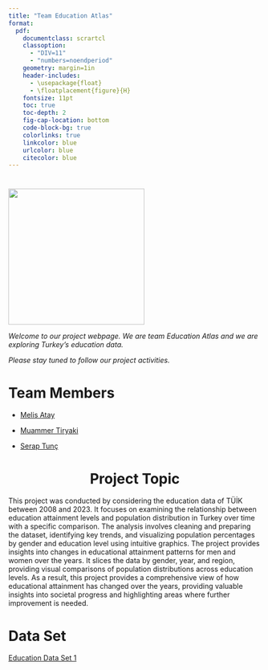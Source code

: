 ```yaml
---
title: "Team Education Atlas"
format: 
  pdf:
    documentclass: scrartcl
    classoption: 
      - "DIV=11"
      - "numbers=noendperiod"
    geometry: margin=1in
    header-includes: 
      - \usepackage{float}
      - \floatplacement{figure}{H}
    fontsize: 11pt
    toc: true
    toc-depth: 2
    fig-cap-location: bottom
    code-block-bg: true
    colorlinks: true
    linkcolor: blue
    urlcolor: blue
    citecolor: blue
---
```



#  {style="text-align: center;"}

![](images/Education-01.png){fig-align="center" width="271"}

*Welcome to our project webpage. We are team Education Atlas and we are exploring Turkey’s education data.*

*Please stay tuned to follow our project activities.*

# Team Members

-   [Melis Atay](https://emu-hacettepe-analytics.github.io/emu430-fall2024-melisatay/)

-   [Muammer Tiryaki](https://emu-hacettepe-analytics.github.io/emu430-fall2024-Muammer06/)

-   [Serap Tunç](https://emu-hacettepe-analytics.github.io/emu430-fall2024-seraptunc/)

# Project Topic {style="text-align: center;"}

This project was conducted by considering the education data of TÜİK between 2008 and 2023. It focuses on examining the relationship between education attainment levels and population distribution in Turkey over time with a specific comparison. The analysis involves cleaning and preparing the dataset, identifying key trends, and visualizing population percentages by gender and education level using intuitive graphics. The project provides insights into changes in educational attainment patterns for men and women over the years. It slices the data by gender, year, and region, providing visual comparisons of population distributions across education levels. As a result, this project provides a comprehensive view of how educational attainment has changed over the years, providing valuable insights into societal progress and highlighting areas where further improvement is needed.

# Data Set

[Education Data Set 1](https://github.com/emu-hacettepe-analytics/emu430-fall2024-team-education_atlas/raw/master/docs/education_data_1.xls)

